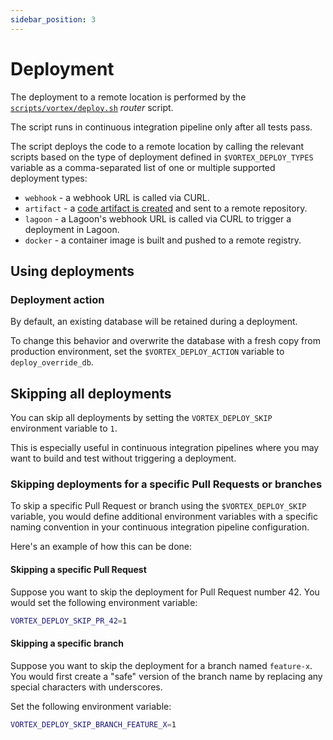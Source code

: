 ```yaml
---
sidebar_position: 3
---
```


# Deployment

The deployment to a remote location is performed by the
[`scripts/vortex/deploy.sh`](https://github.com/drevops/vortex/blob/develop/scripts/vortex/deploy.sh) _router_
script.

The script runs in continuous integration pipeline only after all tests pass.

The script deploys the  code to a remote location by calling the
relevant scripts based on the type of deployment defined in `$VORTEX_DEPLOY_TYPES`
variable as a comma-separated list of one or multiple supported deployment types:

- `webhook` - a webhook URL is called via CURL.
- `artifact` - a [code artifact is created](/docs/tools/git-artifact) and sent to a remote repository.
- `lagoon` - a Lagoon's webhook URL is called via CURL to trigger a deployment in
  Lagoon.
- `docker` - a container image is built and pushed to a remote registry.

## Using deployments

### Deployment action

By default, an existing database will be retained during a deployment.

To change this behavior and overwrite the database with a fresh copy from
production environment, set the `$VORTEX_DEPLOY_ACTION` variable to
`deploy_override_db`.

## Skipping all deployments

You can skip all deployments by setting the `VORTEX_DEPLOY_SKIP` environment
variable to `1`.

This is especially useful in continuous integration pipelines where you may want to build and test
without triggering a deployment.

### Skipping deployments for a specific Pull Requests or branches

To skip a specific Pull Request or branch using the `$VORTEX_DEPLOY_SKIP`
variable, you would define additional environment variables with a specific
naming convention in your continuous integration pipeline configuration.

Here's an example of how this can be done:

#### Skipping a specific Pull Request

   Suppose you want to skip the deployment for Pull Request number 42. You would
   set the following environment variable:

   ```bash
   VORTEX_DEPLOY_SKIP_PR_42=1
   ```

#### Skipping a specific branch

   Suppose you want to skip the deployment for a branch named `feature-x`. You
   would first create a "safe" version of the branch name by replacing any
   special characters with underscores.

   Set the following environment variable:

   ```bash
   VORTEX_DEPLOY_SKIP_BRANCH_FEATURE_X=1
   ```
